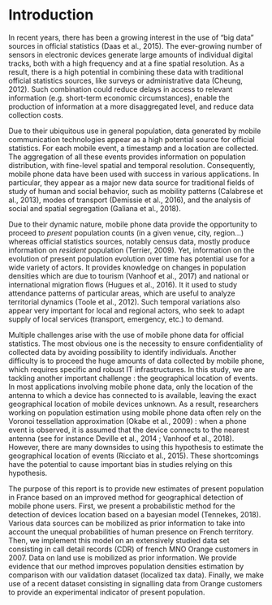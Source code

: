 # Introduction

In recent years, there has been a growing interest in the use of “big data” sources in official statistics (Daas et al., 2015). The ever-growing number of sensors in electronic devices generate large amounts of individual digital tracks, both with a high frequency and at a fine spatial resolution. As a result, there is a high potential in combining these data with traditional official statistics sources, like surveys or administrative data (Cheung, 2012). Such combination could reduce delays in access to relevant information (e.g. short-term economic circumstances), enable the production of information at a more disaggregated level, and reduce data collection costs.

Due to their ubiquitous use in general population, data generated by mobile communication technologies appear as a high potential source for official statistics. For each mobile event, a timestamp and a location are collected. The aggregation of all these events provides information on population distribution, with fine-level spatial and temporal resolution. Consequently, mobile phone data have been used with success in various applications. In particular, they appear as a major new data source for traditional fields of study of human and social behavior, such as mobility patterns (Calabrese et al., 2013), modes of transport (Demissie et al., 2016), and the analysis of social and spatial segregation (Galiana et al., 2018). 

Due to their dynamic nature, mobile phone data provide the opportunity to proceed to *present* population counts (in a given venue, city, region...) whereas official statistics sources, notably census data, mostly produce information on *resident* population (Terrier, 2009). Yet, information on the evolution of present population evolution over time has potential use for a wide variety of actors. It provides knowledge on changes in population densities which are due to tourism (Vanhoof et al., 2017) and national or international migration flows (Hugues et al., 2016). It it used to study attendance patterns of particular areas, which are useful to analyze territorial dynamics (Toole et al., 2012). Such temporal variations also appear very important for local and regional actors, who seek to adapt supply of local services (transport, emergency, etc.) to demand.

Multiple challenges arise with the use of mobile phone data for official statistics. The most obvious one is the necessity to ensure confidentiality of collected data by avoiding possibility to identify individuals. Another difficulty is to proceed the huge amounts of data collected by mobile phone, which requires specific and robust IT infrastructures. In this study, we are tackling another important challenge : the geographical location of events. In most applications involving mobile phone data, only the location of the antenna to which a device has connected to is available, leaving the exact geographical location of mobile devices unknown. As a result, researchers working on population estimation using mobile phone data often rely on the Voronoi tessellation approximation (Okabe et al., 2009) : when a phone event is observed, it is assumed that the device connects to the nearest antenna (see for instance Deville et al., 2014 ; Vanhoof et al., 2018). However, there are many downsides to using this hypothesis to estimate the geographical location of events (Ricciato et al., 2015). These shortcomings have the potential to cause important bias in studies relying on this hypothesis. 

The purpose of this report is to provide new estimates of present population in France based on an improved method for geographical detection of mobile phone users. First, we present a probabilistic method for the detection of devices location based on a bayesian model (Tennekes, 2018). Various data sources can be mobilized as prior information to take into account the unequal probabilities of human presence on French territory. Then, we implement this model on an extensively studied data set consisting in call detail records (CDR) of french MNO Orange customers in 2007. Data on land use is mobilized as prior information. We provide evidence that our method improves population densities estimation by comparison with our validation dataset (localized tax data). Finally, we make use of a recent dataset consisting in signalling data from Orange customers to provide an experimental indicator of present population.


